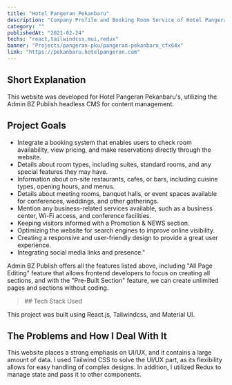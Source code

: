 ```yaml
---
title: "Hotel Pangeran Pekanbaru"
description: "Company Profile and Booking Room Service of Hotel Pangeran Pekanbaru"
category: ""
publishedAt: "2021-02-24"
techs: "react,tailwindcss,mui,redux"
banner: "Projects/pangeran-pku/pangeran-pekanbaru_cfx64x"
link: "https://pekanbaru.hotelpangeran.com"
---
```


## Short Explanation

This website was developed for Hotel Pangeran Pekanbaru's, utilizing the Admin BZ Publish headless CMS for content management.

## Project Goals

- Integrate a booking system that enables users to check room availability, view pricing, and make reservations directly through the website.
- Details about room types, including suites, standard rooms, and any special features they may have.
- Information about on-site restaurants, cafes, or bars, including cuisine types, opening hours, and menus.
- Details about meeting rooms, banquet halls, or event spaces available for conferences, weddings, and other gatherings.
- Mention any business-related services available, such as a business center, Wi-Fi access, and conference facilities.
- Keeping visitors informed with a Promotion & NEWS section.
- Optimizing the website for search engines to improve online visibility.
- Creating a responsive and user-friendly design to provide a great user experience.
- Integrating social media links and presence."

Admin BZ Publish offers all the features listed above, including "All Page Editing" feature that allows frontend developers to focus on creating all sections, and with the "Pre-Built Section" feature, we can create unlimited pages and sections without coding.

<blockquote className="with-icons">
  ## Tech Stack Used
  <div className="not-prose mt-2">
    <TechIcons techs={["react", "tailwindcss", "mui", "redux"]} />
  </div>
</blockquote>

This project was built using React.js, Tailwindcss, and Material UI.

## The Problems and How I Deal With It

This website places a strong emphasis on UI/UX, and it contains a large amount of data. I used Tailwind CSS to solve the UI/UX part, as its flexibility allows for easy handling of complex designs. In addition, I utilized Redux to manage state and pass it to other components.
